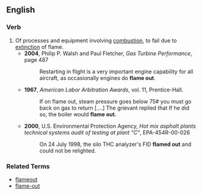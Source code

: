 ==English==
===Verb===
{{en-verb|flames out|flaming out|flamed out}}

#Of processes and equipment involving [[combustion]], to fail due to [[extinction]] of flame.
#* '''2004''', Philip P. Walsh and Paul Fletcher, ''Gas Turbine Performance'', page 487
#*: Restarting in flight is a very important engine capability for all aircraft, as occasionally engines do '''flame out'''.
#* '''1967''', ''American Labor Arbitration Awards'', vol. 11, Prentice-Hall.
#*: If on flame out, steam pressure goes below 75# you must go back on gas to return [....] The grievant replied that If he did so, the boiler would '''flame out.'''
#* '''2000''', U.S. Environmental Protection Agency, ''Hot mix asphalt plants technical systems audit of testing at plant "C"'', EPA-454R-00-026
#*: On 24 July 1998, the silo THC analyzer's FID '''flamed out''' and could not be relighted.

===Related Terms===
* [[flameout]]
* [[flame-out]]